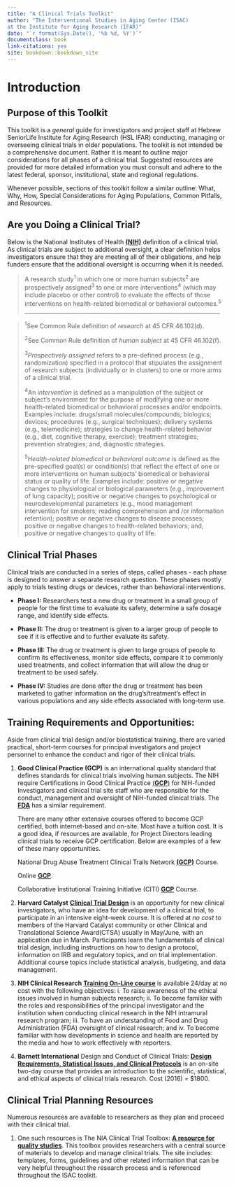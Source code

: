 ```yaml
--- 
title: "A Clinical Trials Toolkit"
author: "The Interventional Studies in Aging Center (ISAC) 
at the Institute for Aging Research (IFAR)"
date: "`r format(Sys.Date(), '%b %d, %Y')`"
documentclass: book
link-citations: yes
site: bookdown::bookdown_site
---
```


\clearpage 

# Introduction

## Purpose of this Toolkit

This toolkit is a *general* guide for investigators and project staff at 
Hebrew SeniorLife Institute for Aging Research (HSL IFAR) conducting,
managing or overseeing clinical trials in older populations. The toolkit
is not intended be a comprehensive document. Rather it is meant to
outline major considerations for all phases of a clinical trial.
Suggested resources are provided for more detailed information you
must consult and adhere to the latest federal, sponsor, institutional,
state and regional regulations.

Whenever possible, sections of this toolkit follow a similar outline:
What, Why, How, Special Considerations for Aging Populations, Common
Pitfalls, and Resources.

## Are you Doing a Clinical Trial?

Below is the National Institutes of Health [**(NIH)**](https://grants.nih.gov/grants/guide/notice-files/NOT-OD-15-015.html) 
definition of a clinical trial. As clinical trials are subject to additional oversight,
a clear definition helps investigators ensure that they are meeting all
of their obligations, and help funders ensure that the additional
oversight is occurring when it is needed.

> A research study^1 ^in which one or more human subjects^2^ are
prospectively assigned^3^ to one or more interventions^4^ (which may
include placebo or other control) to evaluate the effects of those
interventions on health-related biomedical or behavioral outcomes.^5^
______________________________________________________________________

> ^1^See Common Rule definition of *research* at 45 CFR 46.102(d).
> 
> ^2^See Common Rule definition of *human subject* at 45 CFR 46.102(f).
> 
> ^3^*Prospectively assigned* refers to a pre-defined process (e.g., randomization) specified in a protocol that stipulates the assignment of research subjects (individually or in clusters) to one or more arms of a clinical trial.
> 
> ^4^An *intervention* is defined as a manipulation of the subject or subject’s environment for the purpose of modifying one or more health-related biomedical or behavioral processes and/or endpoints. Examples include: drugs/small molecules/compounds; biologics; devices; procedures (e.g., surgical techniques); delivery systems (e.g., telemedicine); strategies to change health-related behavior (e.g., diet, cognitive therapy, exercise); treatment strategies; prevention strategies; and, diagnostic strategies.
> 
> ^5^*Health-related biomedical or behavioral outcome* is defined as the pre-specified goal(s) or condition(s) that reflect the effect of one or more interventions on human subjects’ biomedical or behavioral status or quality of life. Examples include: positive or negative changes to physiological or biological parameters (e.g., improvement of lung capacity); positive or negative changes to psychological or neurodevelopmental parameters (e.g., mood management intervention for smokers; reading comprehension and /or information retention); positive or negative changes to disease processes; positive or negative changes to health-related behaviors; and, positive or negative changes to quality of life.

## Clinical Trial Phases

Clinical trials are conducted in a series of steps, called phases - each
phase is designed to answer a separate research question. These phases
mostly apply to trials testing drugs or devices, rather than behavioral
interventions.

-   **Phase I:** Researchers test a new drug or treatment in a small
    group of people for the first time to evaluate its safety,
    determine a safe dosage range, and identify side effects.

-   **Phase II:** The drug or treatment is given to a larger group of
    people to see if it is effective and to further evaluate
    its safety.

-   **Phase III:** The drug or treatment is given to large groups of
    people to confirm its effectiveness, monitor side effects, compare
    it to commonly used treatments, and collect information that will
    allow the drug or treatment to be used safely.

-   **Phase IV:** Studies are done after the drug or treatment has been
    marketed to gather information on the drug's/treatment’s effect in
    various populations and any side effects associated with
    long-term use.

## Training Requirements and Opportunities: 
Aside from clinical trial design and/or biostatistical training, there are varied practical,
short-term courses for principal investigators and project personnel to
enhance the conduct and rigor of their clinical trials.

1.  **Good Clinical Practice (GCP)** is an international quality
    standard that defines standards for clinical trials involving
    human subjects. The NIH require Certifications in Good
    Clinical Practice [(**GCP**)](https://grants.nih.gov/grants/guide/notice-files/NOT-OD-16-148.html#_ftn2_)
    for NIH-funded Investigators and clinical trial site staff who are
    responsible for the conduct, management and oversight of NIH-funded
    clinical trials. The [**FDA**](https://gcplearningcenter.niaid.nih.gov/Pages/default.aspx) has 
    a similar requirement.
    
    There are many other extensive courses offered to become GCP
    certified, both internet-based and on-site. Most have a
    tuition cost. It is a good idea, if resources are available, for
    Project Directors leading clinical trials to receive
    GCP certification. Below are examples of a few of these
    many opportunities.
    
    National Drug Abuse Treatment Clinical Trails Network [**(GCP)**](https://gcp.nihtraining.com/)
    Course.
    
    Online [**GCP**](http://www.onlinegcp.us/).
    
    Collaborative Institutional Training Initiative (CITI) 
    [**GCP**](https://www.citiprogram.org/index.cfm?pageID=90) Course.

2.  **Harvard Catalyst** [**Clinical Trial Design**](https://catalyst.harvard.edu/services/ctd/) 
    is an opportunity for new clinical investigators, who have an idea 
    for development of a clinical trial, to participate in an intensive
    eight-week course. It is offered at *no cost* to members of the
    Harvard Catalyst community or other Clinical and Translational
    Science Award(CTSA) usually in May/June, with an application due
    in March. Participants learn the fundamentals of clinical trial
    design, including instructions on how to design a protocol,
    information on IRB and regulatory topics, and on
    trial implementation. Additional course topics include statistical
    analysis, budgeting, and data management.

3.  **NIH Clinical Research** [**Training On-Line course**](http://crt.nihtraining.com) 
    is available 24/day at no cost with the following objectives: i. To raise
    awareness of the ethical issues involved in human subjects
    research; ii. To become familiar with the roles and responsibilities
    of the principal investigator and the institution when conducting
    clinical research in the NIH intramural research program; iii. To
    have an understanding of Food and Drug Administration (FDA)
    oversight of clinical research; and iv. To become familiar with how
    developments in science and health are reported by the media and how
    to work effectively with reporters.

4.  **Barnett International** Design and Conduct of Clinical Trials:
    [**Design Requirements, Statistical Issues, and Clinical Protocols**](http://www.barnettinternational.com/Live-Seminars/Design-and-Conduct-of-Clinical-Trials--Design-Requirements,-Statistical-Issues,-and-Clinical-Protocols/)
    is an on-site two-day course that provides an introduction to the
    scientific, statistical, and ethical aspects of clinical trials
    research. Cost (2016) = \$1800.

## Clinical Trial Planning Resources

Numerous resources are available to researchers as they plan and proceed
with their clinical trial.

1.  One such resources is The NIA Clinical Trial Toolbox: [**A resource
    for quality studies**](https://www.nia.nih.gov/research/blog/2016/10/nia-clinical-trial-toolbox-resource-quality-studies).
    This toolbox provides researchers with a central source of materials
    to develop and manage clinical trials. The site includes: templates,
    forms, guidelines and other related information that can be very
    helpful throughout the research process and is referenced throughout
    the ISAC toolkit.
